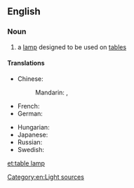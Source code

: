 ==English==

===Noun===
{{en-noun|sg=[[table]] [[lamp]]}}

# a [[lamp]] designed to be used on [[table]]s

====Translations====
{{trans-top|a lamp designed for tables}}
* Chinese:
*: Mandarin: {{t|cmn|檯燈|sc=Hani}}, {{t|cmn|台灯|tr=táidēng|sc=Hani}}
* French: {{t-|fr|lampe de table|f}}
* German: {{t+|de|Tischlampe|f}}
{{trans-mid}}
* Hungarian: {{t-|hu|asztali lámpa}}
* Japanese: {{t-|ja|テーブルランプ|tr=tēbururanpu|sc=Jpan}}
* Russian: {{t-|ru|настольная лампа|f|tr=nastólʹnaja lámpa}}
* Swedish: {{t-|sv|bordslampa|c}}
{{trans-bottom}}

[[Category:en:Light sources]]

[[et:table lamp]]